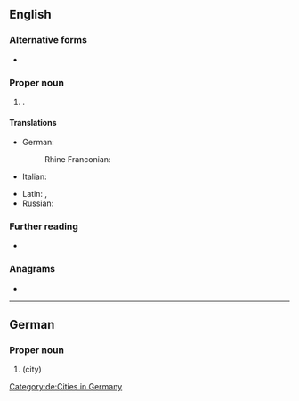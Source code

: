 ==English==

===Alternative forms===
* {{l|en|Spires}}

===Proper noun===
{{en-proper noun}}

# {{place|en|city|s/Rhineland-Palatinate|c/Germany}}.

====Translations====
{{trans-top|a city in Germany}}
* German: {{t+|de|Speyer}}
*: Rhine Franconian: {{t|gmw-rfr|Schbaija}} {{qualifier|Palatine}}
* Italian: {{t|it|Spira}}
{{trans-mid}}
* Latin: {{t|la|Spira|f}}, {{t|la|Augusta Nemetum|f}}
* Russian: {{t+|ru|Шпайер|sc=Armn}}
{{trans-bottom}}

===Further reading===
* {{pedia}}

===Anagrams===
* {{anagrams|en|a=eeprsy|Peerys|pyrees}}

----

==German==
{{wikipedia|lang=de}}

===Proper noun===
{{de-proper noun|n}}

# {{l|en|Speyer}} (city)

[[Category:de:Cities in Germany]]